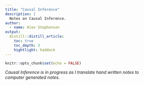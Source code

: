 ```yaml
---
title: "Causal Inference"
description: |
  Notes on Causal Inference.
author:
  - name: Alex Stephenson
output:
  distill::distill_article:
    toc: true
    toc_depth: 3
    hightlight: haddock
---
```


```r
knitr::opts_chunk$set(echo = FALSE)
```

*Causal Inference is in progress as I translate hand written notes to computer generated notes.*





